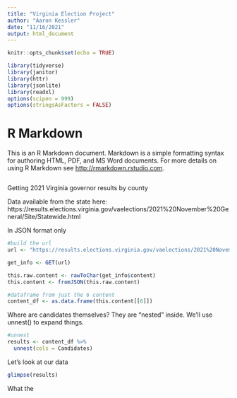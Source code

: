 ```yaml
---
title: "Virginia Election Project"
author: "Aaron Kessler"
date: "11/16/2021"
output: html_document
---
```


```r
knitr::opts_chunk$set(echo = TRUE)

library(tidyverse)
library(janitor)
library(httr)
library(jsonlite)
library(readxl)
options(scipen = 999)
options(stringsAsFactors = FALSE)

```

# R Markdown

This is an R Markdown document. Markdown is a simple formatting syntax for authoring HTML, PDF, and MS Word documents. For more details on using R Markdown see <http://rmarkdown.rstudio.com>.

```r



```

Getting 2021 Virginia governor results by county

Data available from the state here: 
https://results.elections.virginia.gov/vaelections/2021%20November%20General/Site/Statewide.html

In JSON format only
```r
#build the url
url <- "https://results.elections.virginia.gov/vaelections/2021%20November%20General/Json/Governor.json"

get_info <- GET(url)

this.raw.content <- rawToChar(get_info$content)
this.content <- fromJSON(this.raw.content)

#dataframe from just the 6 content 
content_df <- as.data.frame(this.content[[6]])

```

Where are candidates themselves? They are "nested" inside. We'll use unnest() to expand things.

```r
#unnest
results <- content_df %>%
  unnest(cols = Candidates)


```

Let's look at our data
```r

glimpse(results)

```

What the
```r



```


```r



```


```r



```


```r



```


```r



```


```r



```
